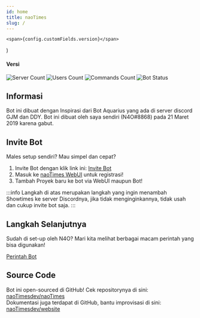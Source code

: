 ```yaml
---
id: home
title: naoTimes
slug: /
---
```



    <span>{config.customFields.version}</span>
)

#### Versi <Versioning />

![Server Count](https://img.shields.io/endpoint?color=%231c7d9a&logo=discord&logoColor=white&style=for-the-badge&url=https%3A%2F%2Fapi.ihateani.me%2Fshield%2Fserver) ![Users Count](https://img.shields.io/endpoint?color=%231c7d9a&logo=discord&logoColor=white&style=for-the-badge&url=https%3A%2F%2Fapi.ihateani.me%2Fshield%2Fpengguna) ![Commands Count](https://img.shields.io/endpoint?color=%231c7d9a&logo=discord&logoColor=white&style=for-the-badge&url=https%3A%2F%2Fapi.ihateani.me%2Fshield%2Fperintah) ![Bot Status](https://img.shields.io/uptimerobot/status/m786469671-606ba8f8deaf00978879eb7d?style=for-the-badge)

## Informasi

Bot ini dibuat dengan Inspirasi dari Bot Aquarius yang ada di server discord GJM dan DDY.
Bot ini dibuat oleh saya sendiri (N4O#8868) pada 21 Maret 2019 karena gabut.

## Invite Bot

Males setup sendiri? Mau simpel dan cepat?

1. Invite Bot dengan klik link ini: [Invite Bot](https://naoti.me/invite)
2. Masuk ke [naoTimes WebUI](https://panel.naoti.me/) untuk registrasi!
3. Tambah Proyek baru ke bot via WebUI maupun Bot!

:::info
Langkah di atas merupakan langkah yang ingin menambah Showtimes ke server Discordnya, jika tidak menginginkannya, tidak usah dan cukup invite bot saja.
:::


## Langkah Selanjutnya

Sudah di set-up oleh N4O? Mari kita melihat berbagai macam perintah yang bisa digunakan!

[Perintah Bot](perintah)

## Source Code

Bot ini open-sourced di GitHub! Cek repositorynya di sini: [naoTimesdev/naoTimes](https://github.com/naoTimesdev/naoTimes)<br />
Dokumentasi juga terdapat di GitHub, bantu improvisasi di sini: [naoTimesdev/website](https://github.com/naoTimesdev/website)